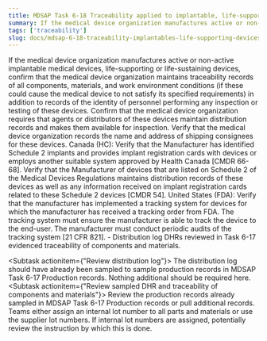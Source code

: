 ```yaml
---
title: MDSAP Task 6-18 Traceability applied to implantable, life-supporting or life-sustaining medical devices
summary: If the medical device organization manufactures active or non-active implantable medical devices, life-supporting or life-sustaining devices, confirm that the medical device organization maintains traceability records of all components, materials, and work environment conditions (if these could cause the medical device to not satisfy its  specified requirements) in addition to records of the identity of personnel performing any inspection or testing of these devices.
tags: ['traceability']
slug: docs/mdsap-6-18-traceability-implantables-life-supporting-devices
---
```


<RegLang>
If the medical device organization manufactures active or non-active implantable medical devices, life-supporting or life-sustaining devices, confirm that the medical device organization maintains traceability records of all components, materials, and work environment conditions (if these could cause the medical device to not satisfy its  specified requirements) in addition to records of the identity of personnel performing any inspection or testing of these devices.
Confirm that the medical device organization requires that agents or distributors of these devices maintain distribution records and makes them available for inspection.
Verify that the medical device organization records the name and address of shipping consignees for these devices.
Canada (HC):
Verify that the Manufacturer has identified Schedule 2 implants and provides implant registration cards with devices or employs another suitable system approved by Health Canada [CMDR 66-68].
Verify that the Manufacturer of devices that are listed on Schedule 2 of the Medical Devices Regulations maintains distribution records of these devices as well as any information received on implant registration cards related to these Schedule 2 devices [CMDR 54].
United States (FDA): Verify that the manufacturer has implemented a tracking system for devices for which the manufacturer has received a tracking order from FDA. The tracking system must ensure the manufacturer is able to track the device to the end-user. The manufacturer must conduct periodic audits of the tracking system [21 CFR 821].

</RegLang>
<QdocList docs={['distribution log']}/>

<ReportLang>
- Distribution log
DHRs reviewed in Task 6-17 evidenced traceability of components and materials.
</ReportLang>

<Subtask actionitem={"Review distribution log"}>
The distribution log should have already been sampled to sample production records in <QLink>MDSAP Task 6-17 Production records</QLink>.  Nothing additional should be required here. 
</Subtask>
<Subtask actionitem={"Review sampled DHR and traceability of components and materials"}>
Review the production records already sampled in <QLink>MDSAP Task 6-17 Production records</QLink> or pull additional records. Teams either assign an internal lot number to all parts and materials or use the supplier lot numbers.  If internal lot numbers are assigned, potentially review the instruction by which this is done. 
</Subtask>



